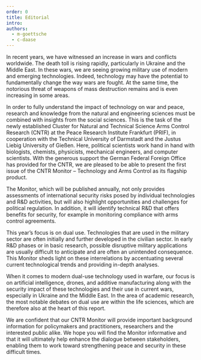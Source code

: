 ```yaml
---
order: 0
title: Editorial
intro:
authors:
  - m-goettsche
  - c-daase
---
```


In recent years, we have witnessed an increase in wars and conflicts worldwide. The death toll is rising rapidly, particularly in Ukraine and the Middle East. In these wars, we are seeing growing military use of modern and emerging technologies. Indeed, technology may have the potential to fundamentally change the way wars are fought. At the same time, the notorious threat of weapons of mass destruction remains and is even increasing in some areas.

In order to fully understand the impact of technology on war and peace, research and knowledge from the natural and engineering sciences must be combined with insights from the social sciences. This is the task of the newly established Cluster for Natural and Technical Science Arms Control Research (CNTR) at the Peace Research Institute Frankfurt (PRIF), in cooperation with the Technical University of Darmstadt and the Justus Liebig University of Gießen. Here, political scientists work hand in hand with biologists, chemists, physicists, mechanical engineers, and computer scientists. With the generous support the German Federal Foreign Office has provided for the CNTR, we are pleased to be able to present the first issue of the CNTR Monitor – Technology and Arms Control as its flagship product.

The Monitor, which will be published annually, not only provides assessments of international security risks posed by individual technologies and R&D activities, but will also highlight opportunities and challenges for political regulation. In addition, it will identify technical R&D that offers benefits for security, for example in monitoring compliance with arms control agreements.

This year’s focus is on dual use. Technologies that are used in the military sector are often initially and further developed in the civilian sector. In early R&D phases or in basic research, possible disruptive military applications are usually difficult to anticipate and are often an unintended consequence. This Monitor sheds light on these interrelations by accentuating several current technological trends and providing in-depth analyses.

When it comes to modern dual-use technology used in warfare, our focus is on artificial intelligence, drones, and additive manufacturing along with the security impact of these technologies and their use in current wars, especially in Ukraine and the Middle East. In the area of academic research, the most notable debates on dual use are within the life sciences, which are therefore also at the heart of this report.

We are confident that our CNTR Monitor will provide important background information for policymakers and practitioners, researchers and the interested public alike. We hope you will find the Monitor informative and that it will ultimately help enhance the dialogue between stakeholders, enabling them to work toward strengthening peace and security in these difficult times.
